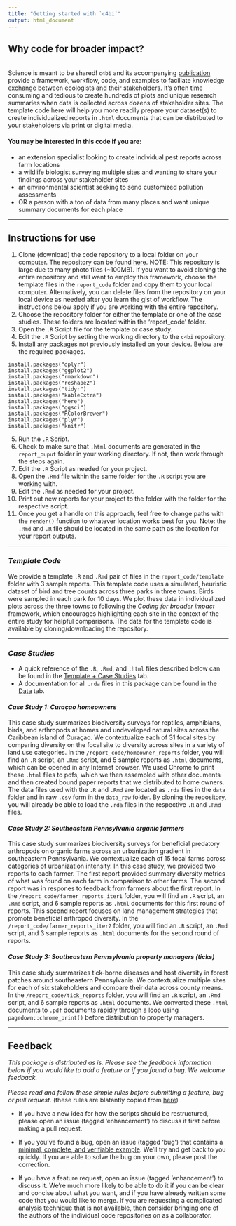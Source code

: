 ```yaml
---
title: "Getting started with `c4bi`"
output: html_document
---
```

## Why code for broader impact?
<br>
Science is meant to be shared! `c4bi` and its accompanying [publication](#doi) provide a framework, workflow, code, and examples to faciliate knowledge exchange between ecologists and their stakeholders. It's often time consuming and tedious to create hundreds of plots and unique research summaries when data is collected across dozens of stakeholder sites. The template code here will help you more readily prepare your dataset(s) to create individualized reports in `.html` documents that can be distributed to your stakeholders via print or digital media.

#### You may be interested in this code if you are:
- an extension specialist looking to create individual pest reports across farm locations
- a wildlife biologist surveying multiple sites and wanting to share your findings across your stakeholder sites
- an environmental scientist seeking to send customized pollution assessments
- OR a person with a ton of data from many places and want unique summary documents for each place

<hr>

## Instructions for use
1. Clone (download) the code repository to a local folder on your computer. The repository can be found [here](https://github.com/dbturner/c4bi). NOTE: This repository is large due to many photo files (~100MB). If you want to avoid cloning the entire repository and still want to employ this framework, choose the template files in the `report_code` folder and copy them to your local computer. Alternatively, you can delete files from the repository on your local device as needed after you learn the gist of workflow. The instructions below apply if you are working with the entire repository.
2. Choose the repository folder for either the template or one of the case studies. These folders are located within the 'report_code' folder.
2. Open the `.R` Script file for the template or case study.
3. Edit the `.R` Script by setting the working directory to the `c4bi` repository.
4. Install any packages not previously installed on your device. Below are the required packages.

```
install.packages("dplyr")
install.packages("ggplot2")
install.packages("rmarkdown")
install.packages("reshape2")
install.packages("tidyr")
install.packages("kableExtra")
install.packages("here")
install.packages("ggsci")
install.packages("RColorBrewer")
install.packages("plyr")
install.packages("knitr")
```
5. Run the `.R` Script.
6. Check to make sure that `.html` documents are generated in the `report_ouput` folder in your working directory. If not, then work through the steps again.
7. Edit the `.R` Script as needed for your project.
8. Open the `.Rmd` file within the same folder for the `.R` script you are working with.
9. Edit the `.Rmd` as needed for your project.  
10. Print out new reports for your project to the folder with the folder for the respective script. 
11. Once you get a handle on this approach, feel free to change paths with the `render()` function to whatever location works best for you.  Note: the `.Rmd` and `.R` file should be located in the same path as the location for your report outputs.

<hr>

### _Template Code_

We provide a template `.R` and `.Rmd` pair of files in the `report_code/template` folder with 3 sample reports. This template code uses a simulated, heuristic dataset of bird and tree counts across three parks in three towns. Birds were sampled in each park for 10 days. We plot these data in individualized plots across the three towns to following the _Coding for broader impact_ framework, which encourages highlighting each site in the context of the entire study for helpful comparisons. The data for the template code is available by cloning/downloading the repository.
<hr>

### _Case Studies_

  * A quick reference of the `.R`, `.Rmd`, and `.html` files described below can be found in the [Template + Case Studies](https://dbturner.github.io/c4bi/articles/index.html) tab.  
  * A documentation for all `.rda` files in this package can be found in the [Data](https://dbturner.github.io/c4bi/reference/index.html) tab.  
  
#### _Case Study 1: Curaçao homeowners_
This case study summarizes biodiversity surveys for reptiles, amphibians, birds, and arthropods at homes and undeveloped natural sites across the Caribbean island of Curaçao. We contextualize each of 31 focal sites by comparing diversity on the focal site to diversity across sites in a variety of land use categories. In the `/report_code/homeowner_reports` folder, you will find an `.R` script, an `.Rmd` script, and 5 sample reports as `.html` documents, which can be opened in any Internet browser. We used Chrome to print these `.html` files to pdfs, which we then assembled with other documents and then created bound paper reports that we distributed to home owners. The data files used with the `.R` and `.Rmd` are located as `.rda` files in the `data` folder and in raw `.csv` form in the `data_raw` folder. By cloning the repository, you will already be able to load the `.rda` files in the respective `.R` and `.Rmd` files.
  
#### _Case Study 2: Southeastern Pennsylvania organic farmers_
This case study summarizes biodiversity surveys for beneficial predatory arthropods on organic farms across an urbanization gradient in southeastern Pennsylvania. We contextualize each of 15 focal farms across categories of urbanization intensity. In this case study, we provided two reports to each farmer. The first report provided summary diversity metrics of what was found on each farm in comparison to other farms. The second report was in respones to feedback from farmers about the first report. In the `/report_code/farmer_reports_iter1` folder, you will find an `.R` script, an `.Rmd` script, and 6 sample reports as `.html` documents for this first round of reports. This second report focuses on land management strategies that promote beneficial arthropod diversity. In the `/report_code/farmer_reports_iter2` folder, you will find an `.R` script, an `.Rmd` script, and 3 sample reports as `.html` documents for the second round of reports.  

#### _Case Study 3: Southeastern Pennsylvania property managers (ticks)_
This case study summarizes tick-borne diseases and host diversity in forest patches around southeastern Pennsylvania. We contextualize multiple sites for each of six stakeholders and compare their data across county means. In the `/report_code/tick_reports` folder, you will find an `.R` script, an `.Rmd` script, and 6 sample reports as `.html` documents. We converted these `.html` documents to `.pdf` documents rapidly through a loop using `pagedown::chrome_print()` before distribution to property managers.

<hr>

## Feedback
_This package is distributed as is. Please see the feedback information below if you would like to add a feature or if you found a bug. We welcome feedback._
<br>
<br>
_Please read and follow these simple rules before submitting a feature, bug or pull request._
(these rules are blatantly copied from [here](https://github.com/willpearse/pez "pez GitHub page"))

* If you have a new idea for how the scripts should be restructured, please open an issue (tagged 'enhancement') to discuss it first before making a pull request.

* If you you've found a bug, open an issue (tagged 'bug') that contains a  [minimal, complete, and verifiable example](https://stackoverflow.com/help/mcve "How to make a great reproducible example?"). We'll try and get back to you quickly. If you are able to solve the bug on your own, please post the correction.

* If you have a feature request, open an issue (tagged 'enhancement') to discuss it. We're much more likely to be able to do it if you can be clear and concise about what you want, and if you have already written some code that you would like to merge. If you are requesting a complicated analysis technique that is not available, then consider bringing one of the authors of the individual code repositories on as a collaborator.
